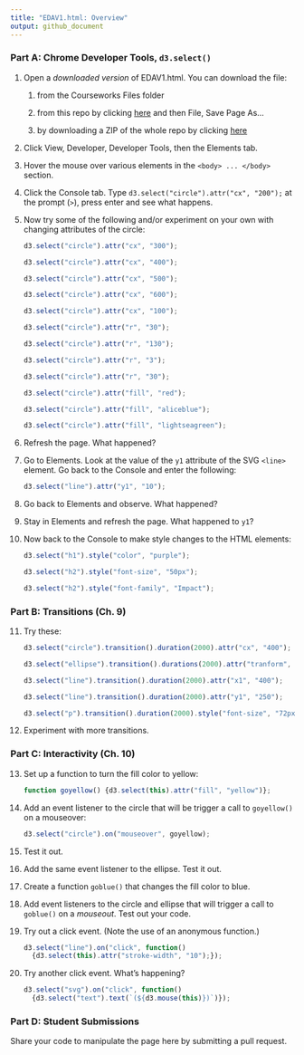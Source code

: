```yaml
---
title: "EDAV1.html: Overview"
output: github_document
---
```

### Part A: Chrome Developer Tools, `d3.select()`

@. Open a *downloaded version* of EDAV1.html. You can download the file:

    1. from the Courseworks Files folder
    
    2. from this repo by clicking  [here](https://raw.githubusercontent.com/jtr13/EDAV/master/D3/EDAV1.html) and then File, Save Page As...
    
    3. by downloading a ZIP of the whole repo by clicking [here](https://github.com/jtr13/EDAV/archive/master.zip)

@. Click View, Developer, Developer Tools, then the Elements tab.

@. Hover the mouse over various elements in the `<body> ... </body>` section.

@. Click the Console tab. Type `d3.select("circle").attr("cx", "200");` at the prompt (`>`), press enter and see what happens.

@. Now try some of the following and/or experiment on your own with changing attributes of the circle:

    ```javascript
    d3.select("circle").attr("cx", "300");

    d3.select("circle").attr("cx", "400");

    d3.select("circle").attr("cx", "500");

    d3.select("circle").attr("cx", "600");

    d3.select("circle").attr("cx", "100");

    d3.select("circle").attr("r", "30");

    d3.select("circle").attr("r", "130");

    d3.select("circle").attr("r", "3");

    d3.select("circle").attr("r", "30");

    d3.select("circle").attr("fill", "red");

    d3.select("circle").attr("fill", "aliceblue");

    d3.select("circle").attr("fill", "lightseagreen");
    ```

@. Refresh the page. What happened?

@. Go to Elements.  Look at the value of the `y1` attribute of the SVG `<line>` element. Go back to the Console and enter the following:

    ```javascript
    d3.select("line").attr("y1", "10");
    ```
    
@. Go back to Elements and observe.  What happened?   
@. Stay in Elements and refresh the page.  What happened to `y1`?

@. Now back to the Console to make style changes to the HTML elements:

    ```javascript
    d3.select("h1").style("color", "purple");
    
    d3.select("h2").style("font-size", "50px");
    
    d3.select("h2").style("font-family", "Impact");
```

### Part B: Transitions (Ch. 9)

@. Try these:

    ```javascript
    d3.select("circle").transition().duration(2000).attr("cx", "400");
    
    d3.select("ellipse").transition().durations(2000).attr("tranform", "translate (400, 400)");
    
    d3.select("line").transition().duration(2000).attr("x1", "400");
    
    d3.select("line").transition().duration(2000).attr("y1", "250");
  
    d3.select("p").transition().duration(2000).style("font-size", "72px");
    ```

@. Experiment with more transitions.
    
### Part C: Interactivity (Ch. 10)

@. Set up a function to turn the fill color to yellow:

    ```javascript
    function goyellow() {d3.select(this).attr("fill", "yellow")};
    ```
    
@. Add an event listener to the circle that will be trigger a call to `goyellow()` on a mouseover:

    ```javascript
    d3.select("circle").on("mouseover", goyellow);
    ```
    
@. Test it out.

@. Add the same event listener to the ellipse.  Test it out.

@. Create a function `goblue()` that changes the fill color to blue.

@. Add event listeners to the circle and ellipse that will trigger a call to `goblue()` on a *mouseout*.  Test out your code.

@. Try out a click event. (Note the use of an anonymous function.)

    ```javascript
    d3.select("line").on("click", function()
      {d3.select(this).attr("stroke-width", "10");});
    ```

@. Try another click event. What's happening?

    ```javascript
    d3.select("svg").on("click", function()
      {d3.select("text").text(`(${d3.mouse(this)})`)});
    ```
    
### Part D: Student Submissions

Share your code to manipulate the page here by submitting a pull request. 

